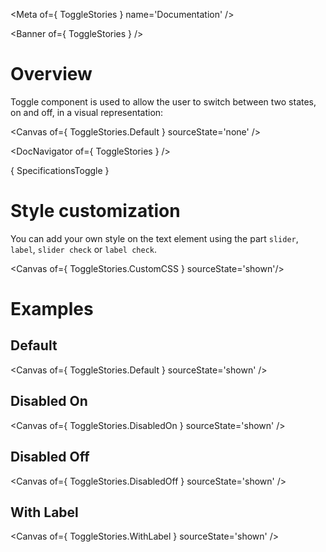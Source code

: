 
<Meta of={ ToggleStories } name='Documentation' />

<Banner of={ ToggleStories } />

# Overview

Toggle component is used to allow the user to switch between two states, on and off, in a visual representation:

<Canvas of={ ToggleStories.Default } sourceState='none' />

<DocNavigator of={ ToggleStories } />

<Markdown>{ SpecificationsToggle }</Markdown>

# Style customization

You can add your own style on the text element using the part `slider`, `label`, `slider check` or `label check`.

<Canvas of={ ToggleStories.CustomCSS } sourceState='shown'/>

# Examples

## Default

<Canvas of={ ToggleStories.Default } sourceState='shown' />

## Disabled On
<Canvas of={ ToggleStories.DisabledOn } sourceState='shown' />

## Disabled Off
<Canvas of={ ToggleStories.DisabledOff } sourceState='shown' />

## With Label
<Canvas of={ ToggleStories.WithLabel } sourceState='shown' />
